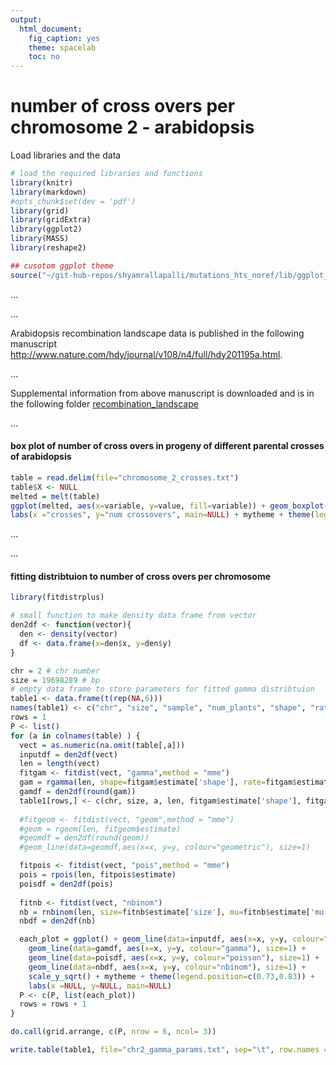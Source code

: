 ```yaml
---
output:
  html_document:
    fig_caption: yes
    theme: spacelab
    toc: no
---
```

# **number of cross overs per chromosome 2 - arabidopsis**

Load libraries and the data
```r
# load the required libraries and functions
library(knitr)
library(markdown)
#opts_chunk$set(dev = 'pdf')
library(grid)
library(gridExtra)
library(ggplot2)
library(MASS)
library(reshape2)

## cusotom ggplot theme
source("~/git-hub-repos/shyamrallapalli/mutations_hts_noref/lib/ggplot_theme.R")

```

...     

...  		

Arabidopsis recombination landscape data is published in the following manuscript   
[http://www.nature.com/hdy/journal/v108/n4/full/hdy201195a.html](http://www.nature.com/hdy/journal/v108/n4/full/hdy201195a.html).

...

Supplemental information from above manuscript is downloaded and is in the following folder [recombination_landscape](../recombination_landscape)

...

#### box plot of number of cross overs in progeny of different parental crosses of arabidopsis

```r
table = read.delim(file="chromosome_2_crosses.txt")
table$X <- NULL
melted = melt(table)
ggplot(melted, aes(x=variable, y=value, fill=variable)) + geom_boxplot() +
labs(x ="crosses", y="num crossovers", main=NULL) + mytheme + theme(legend.position="none")

```


...


...


#### fitting distribtuion to number of cross overs per chromosome

```r
library(fitdistrplus)

# small function to make density data frame from vector
den2df <- function(vector){
  den <- density(vector)
  df <- data.frame(x=den$x, y=den$y)
}

chr = 2 # chr number
size = 19698289 # bp
# empty data frame to store parameters for fitted gamma distribtuion
table1 <- data.frame(t(rep(NA,6)))
names(table1) <- c("chr", "size", "sample", "num_plants", "shape", "rate")
rows = 1
P <- list()
for (a in colnames(table) ) {
  vect = as.numeric(na.omit(table[,a]))
  inputdf = den2df(vect)
  len = length(vect)
  fitgam <- fitdist(vect, "gamma",method = "mme")
  gam = rgamma(len, shape=fitgam$estimate['shape'], rate=fitgam$estimate['rate'])
  gamdf = den2df(round(gam))
  table1[rows,] <- c(chr, size, a, len, fitgam$estimate['shape'], fitgam$estimate['rate'])
  
  #fitgeom <- fitdist(vect, "geom",method = "mme")
  #geom = rgeom(len, fitgeom$estimate)
  #geomdf = den2df(round(geom))
  #geom_line(data=geomdf,aes(x=x, y=y, colour="geometric"), size=1)

  fitpois <- fitdist(vect, "pois",method = "mme")
  pois = rpois(len, fitpois$estimate)
  poisdf = den2df(pois)
  
  fitnb <- fitdist(vect, "nbinom")
  nb = rnbinom(len, size=fitnb$estimate['size'], mu=fitnb$estimate['mu'])
  nbdf = den2df(nb)

  each_plot = ggplot() + geom_line(data=inputdf, aes(x=x, y=y, colour="raw data"), size=1) +
    geom_line(data=gamdf, aes(x=x, y=y, colour="gamma"), size=1) +
    geom_line(data=poisdf, aes(x=x, y=y, colour="poisson"), size=1) +
    geom_line(data=nbdf, aes(x=x, y=y, colour="nbinom"), size=1) +
    scale_y_sqrt() + mytheme + theme(legend.position=c(0.73,0.83)) +
    labs(x =NULL, y=NULL, main=NULL)
  P <- c(P, list(each_plot))
  rows = rows + 1
}

do.call(grid.arrange, c(P, nrow = 6, ncol= 3))

write.table(table1, file="chr2_gamma_params.txt", sep="\t", row.names = FALSE, quote=FALSE)
```



